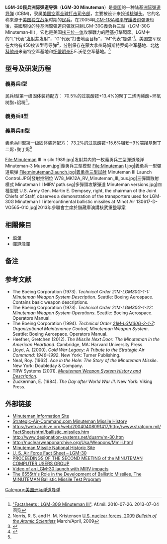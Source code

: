 {{noteTA
|G1=军事
|G2=US Government
|1= zh-cn:義勇兵; zh-tw:義勇兵; zh-hk:義勇兵
}}
{{Infobox Missile
|is_missile=yes
|name=LGM-30義勇兵洲际弹道导弹
|image=Minuteman III diagram.png
|image_size=300px
|caption=義勇兵III
|origin= [[美国|美国]]
|Users=美国
|type=[[洲际弹道导弹|洲际弹道导弹]]
|used_by= 美国  <!-- No flage per [[WP:INFOBOXFLAG|WP:INFOBOXFLAG]] -->
|manufacturer=[[波音公司|波音公司]]
|unit_cost=$7,000,000
|propellant=
|production_date=
|service=1962年 (一型), 1965年 (二型), 1970年 (三型)
|engine=[[多節火箭|三个固体推进剂火箭发动机]]; 第一级: {{tsl|en|Thiokol|聚硫橡胶}} TU-122 (M-55); 第二级: [[Aerojet|Aerojet-General]] SR-19-AJ-1; 第三级:  [[Aerojet|Aerojet-General]]/{{tsl|en|Thiokol|聚硫橡胶}} SR73-AJ/TC-1
|engine_power=
|weight=78,000 lb (35,300 kg)
|length=59 ft 9.5 in (18.2 m)
|height=
|diameter=5 ft 6 in (1.7 m) (1st stage)
|wingspan=
|speed=约莫 15,000 mph (Mach 23, or 24,100 公里/小时, or 7.6 km/s) (terminal phase)
|vehicle_range=约8,700 (精确数据保密)  miles (14,000 公里)
|ceiling=
|altitude=700 英里 (1,120 公里)
|filling=一及二型：{{tsl|en|W56|W56核子彈頭|W56}}（退役），三型：{{tsl|en|W62|W62核子彈頭|W62}}（退役）、{{tsl|en|W78|W78核子彈頭|W78}}（現役）或{{tsl|en|W87|W87核子彈頭|W87}}（現役
|guidance=[[惯性导航系统|惯性]]
|accuracy=200 m [[圆概率误差|CEP]]
|detonation=空爆或表面接觸引爆
|=500 missile
|launch_platform=[[导弹发射井|导弹发射井]]
}}
'''LGM-30民兵洲际弹道导弹'''（'''LGM-30 Minuteman'''）是[[美国|美国]]的一种陆基[[洲际弹道导弹|洲际弹道导弹]] (ICBM)，隶属[[美国空军全球打击司令部|美国空军全球打击司令部]]，主要被设计来投送[[核弹头|核弹头]]。它的名称来源于[[美国独立战争|美国独立战争]]时期的[[分鐘人|民兵]]。在2005年[[LGM-118A和平守護者飛彈|LGM-118A和平守護者飛彈]]退役後，美國現役的陸基洲際彈道飛彈就只剩LGM-30G義勇兵三型（LGM-30G Minuteman-III）。它也是美国[[核三位一体|核三位一体]]攻擊戰力的陸基打擊環節。LGM中的“L”代表“[[发射井|发射井]]发射”，“G”代表“打击地面目标”，“M”代表“[[导弹|导弹]]”<ref>[https://archive.is/20121212205735/http://www.af.mil/information/factsheets/factsheet.asp?id=113 "Factsheets : LGM-30G Minuteman III"]. Af.mil. 2010-07-26. 2013-07-04阅览</ref>。美国空军现在大约有450枚该型号导弹<ref>Norris, R. S. and H. M. Kristensen [http://thebulletin.metapress.com/content/f64x2k3716wq9613/ U.S. nuclear forces, 2009 ] {{Wayback|url=http://thebulletin.metapress.com/content/f64x2k3716wq9613/ |date=20191018022457 }} [http://thebulletin.org ''Bulletin of the Atomic Scientists''] {{Wayback|url=http://thebulletin.org/ |date=20060928023542 }} March/April, 2009</ref>，分别保存在[[蒙大拿州|蒙大拿州]]马姆斯特罗姆空军基地、[[北达科他州|北达科他州]]米诺特空军基地和[[怀俄明州|怀俄明州]]F.E.沃伦空军基地。<ref name="autogeneratedmil">{{cite web |url=http://www.af.mil/information/factsheets/factsheet.asp?id=113 |title=Factsheets : LGM-30G Minuteman III |publisher=Af.mil |date=2010-07-26 |accessdate=2011-03-20 |archiveurl=https://archive.is/20121212205735/http://www.af.mil/information/factsheets/factsheet.asp?id=113 |archivedate=2012-12-12 |deadurl=yes }}</ref>

==型号及研发历程==

===義勇兵I型===
民兵I型第一级固体装药配方：
70.5%的过氯酸铵+13.4%的聚丁二烯丙烯酸+环氧树脂+铝粉<ref name="邢强">{{Cite web|author=邢强|publisher=虎嗅|title=运载火箭与弹道导弹的弹射发射技术|accessdate=2019-06-14|url=https://www.huxiu.com/article/304050.html|date=2019-06-13|language=zh|archive-date=2019-08-07|archive-url=https://web.archive.org/web/20190807165552/https://www.huxiu.com/article/304050.html|dead-url=no}}</ref>。

===義勇兵II型===

===義勇兵III型===
義勇兵III型第一级固体装药配方：
73.2%的过氯酸铵+15.6%铝粉+9%端羟基聚丁二烯+聚丁烯<ref name="邢强"/>

<gallery>
File:Minuteman III in silo 1989.jpg|发射井内的一枚義勇兵三型彈道飛弹
Minuteman-3 Museum.jpg|義勇兵三型模型
File:Minuteman I.jpg|義勇兵一型彈道飛弹
File:minuteman3launch.jpg|義勇兵三型試射
Minuteman III Launch Control.JPG|發射控制位
W78_MK12A_RV_Minuteman_III_bus.jpg|三彈頭散射模式
Minuteman III MIRV path.svg|多彈頭攻擊彈道
Minuteman versions.jpg|四種型號
U.S. Army Gen. Martin E. Dempsey, right, the chairman of the Joint Chiefs of Staff, observes a demonstration of the transporters used for LGM-30G Minuteman III intercontinental ballistic missiles at Minot Air 130617-D-VO565-010.jpg|2013年參聯會主席於儲藏庫演講核武重整專案
</gallery>

== 相關條目 ==
* [[飛彈|飛彈]]
* [[彈道飛彈|彈道飛彈]]

==备注==
{{reflist}}

== 参考文献 ==
{{Refbegin}}
* The Boeing Corporation (1973). ''Technical Order 21M-LGM30G-1-1: Minuteman Weapon System Description''. Seattle: Boeing Aerospace. Contains basic weapon descriptions.
* The Boeing Corporation (1973). ''Technical Order 21M-LGM30G-1-22: Minuteman Weapon System Operations''. Seattle: Boeing Aerospace. Operators Manual.
* The Boeing Corporation (1994). ''Technical Order [[21M-LGM30G-2-1-7|21M-LGM30G-2-1-7]]: Organizational Maintenance Control, Minuteman Weapon System''. Seattle: Boeing Aerospace. Operators Manual.
* Heefner, Gretchen (2012). ''The Missile Next Door: The Minuteman in the American Heartland''. Cambridge, MA: Harvard University Press.
* Lloyd, A. (2000). ''Cold War Legacy: A Tribute to the Strategic Air Command: 1946–1992''. New York: Turner Publishing.
* Neal, Roy. (1962). ''Ace in the Hole: The Story of the Minuteman Missile''. New York: Doubleday & Company.
* TRW Systems (2001).  ''[http://www.nukestrat.com/us/afn/Minuteman.pdf Minuteman Weapon System History and Description]{{Wayback|url=http://www.nukestrat.com/us/afn/Minuteman.pdf |date=20190805171801 }}''.
* Zuckerman, E. (1984). ''The Day after World War III''. New York: Viking Press.
{{Refend}}

== 外部链接 ==
{{Commons|Minuteman}}
* [http://www.techbastard.com/missile/minuteman/index.php Minuteman Information Site]{{Wayback|url=http://www.techbastard.com/missile/minuteman/index.php |date=20110225033012 }}
* [http://www.strategic-air-command.com/missiles/Minuteman/Minuteman_Missile_History.htm Strategic-Air-Command.com Minuteman Missile History]{{Wayback|url=http://www.strategic-air-command.com/missiles/Minuteman/Minuteman_Missile_History.htm |date=20110517150526 }}
* https://web.archive.org/web/20040408091417/http://www.stratcom.mil/FactSheetshtml/ballistic_missiles.htm
* http://www.designation-systems.net/dusrm/m-30.htm{{Wayback|url=http://www.designation-systems.net/dusrm/m-30.htm |date=20191018022454 }}
* http://nuclearweaponarchive.org/Usa/Weapons/Mmiii.html
* [http://www.nps.gov/mimi/index.htm Minuteman Missile National Historic Site]{{Wayback|url=http://www.nps.gov/mimi/index.htm |date=20180413042718 }}
* [https://web.archive.org/web/20030624083944/http://www.af.mil/factsheets/factsheet.asp?fsID=113 U. S. Air Force Fact Sheet – LGM-30]
* [http://www.insinga.com/aron/antique/d17b2/index.html PROCEEDINGS OF THE SECOND MEETING of the MINUTEMAN COMPUTER USERS GROUP] {{Wayback|url=http://www.insinga.com/aron/antique/d17b2/index.html |date=20200730012655 }}
* [http://www.youtube.com/watch?v=ChhYOO1s-nY Video of an LGM-30 launch with MIRV impacts] {{Wayback|url=http://www.youtube.com/watch?v=ChhYOO1s-nY |date=20210105042950 }}
* [http://www.fas.org/spp/military/program/6555th/6555c3-8.htm The 6555th's Role in the Development of Ballistic Missiles, The MINUTEMAN Ballistic Missile Test Program] {{Wayback|url=http://www.fas.org/spp/military/program/6555th/6555c3-8.htm |date=20210125145155 }}
{{US missiles}}
{{美国空军导弹}}
{{Missile types}}

[[Category:美国洲际弹道导弹|Category:美国洲际弹道导弹]]